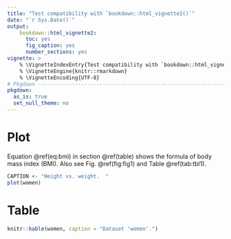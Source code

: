 ```yaml
---
title: "Test compatibility with `bookdown::html_vignette2()`"
date: "`r Sys.Date()`"
output:
    bookdown::html_vignette2:
      toc: yes
      fig_caption: yes
      number_sections: yes
vignette: >
    % \VignetteIndexEntry{Test compatibility with `bookdown::html_vignette2()`}
    % \VignetteEngine{knitr::rmarkdown}
    % \VignetteEncoding{UTF-8}
# Pkgdown --------------------------------------------------------------------
pkgdown:
  as_is: true
  set_null_theme: no
---
```


# Plot {#plot}

Equation \@ref(eq:bmi) in section \@ref(table) shows the formula of body mass index (BMI).
Also see Fig. \@ref(fig:fig1) and Table \@ref(tab:tbl1).

```r
CAPTION <- "Height vs. weight.  "
plot(women)
```

# Table {#table}

<!-- Equation ~~~~~~~~~~~~~~~~~~~~~~~~~~~~~~~~~~~~~~~~~~~~~~~~~~~~  -->
\begin{equation}

  BMI = \frac{weight~[cm]}{(height~[cm])^2}
  (\#eq:bmi)

\end{equation}
<!-- ~~~~~~~~~~~~~~~~~~~~~~~~~~~~~~~~~~~~~~~~~~~~~~~~~~~~~~~~~~~~~  -->

```r
knitr::kable(women, caption = "Dataset 'women'.")
```

